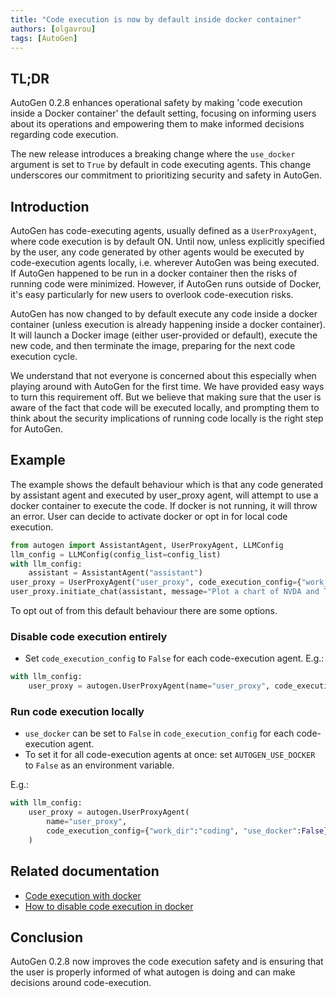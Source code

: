 ```yaml
---
title: "Code execution is now by default inside docker container"
authors: [olgavrou]
tags: [AutoGen]
---
```


## TL;DR

AutoGen 0.2.8 enhances operational safety by making 'code execution inside a Docker container' the default setting, focusing on informing users about its operations and empowering them to make informed decisions regarding code execution.

The new release introduces a breaking change where the `use_docker` argument is set to `True` by default in code executing agents. This change underscores our commitment to prioritizing security and safety in AutoGen.

## Introduction

AutoGen has code-executing agents, usually defined as a `UserProxyAgent`, where code execution is by default ON. Until now, unless explicitly specified by the user, any code generated by other agents would be executed by code-execution agents locally, i.e. wherever AutoGen was being executed. If AutoGen happened to be run in a docker container then the risks of running code were minimized. However, if AutoGen runs outside of Docker, it's easy particularly for new users to overlook code-execution risks.

AutoGen has now changed to by default execute any code inside a docker container (unless execution is already happening inside a docker container). It will launch a Docker image (either user-provided or default), execute the new code, and then terminate the image, preparing for the next code execution cycle.

We understand that not everyone is concerned about this especially when playing around with AutoGen for the first time. We have provided easy ways to turn this requirement off. But we believe that making sure that the user is aware of the fact that code will be executed locally, and prompting them to think about the security implications of running code locally is the right step for AutoGen.

## Example

The example shows the default behaviour which is that any code generated by assistant agent and executed by user_proxy agent, will attempt to use a docker container to execute the code. If docker is not running, it will throw an error. User can decide to activate docker or opt in for local code execution.

```python
from autogen import AssistantAgent, UserProxyAgent, LLMConfig
llm_config = LLMConfig(config_list=config_list)
with llm_config:
    assistant = AssistantAgent("assistant")
user_proxy = UserProxyAgent("user_proxy", code_execution_config={"work_dir": "coding"})
user_proxy.initiate_chat(assistant, message="Plot a chart of NVDA and TESLA stock price change YTD.")
```

To opt out of from this default behaviour there are some options.

### Disable code execution entirely

- Set `code_execution_config` to `False` for each code-execution agent. E.g.:

```python
with llm_config:
    user_proxy = autogen.UserProxyAgent(name="user_proxy", code_execution_config=False)
```

### Run code execution locally

- `use_docker` can be set to `False` in `code_execution_config` for each code-execution agent.
- To set it for all code-execution agents at once: set `AUTOGEN_USE_DOCKER` to `False` as an environment variable.

E.g.:

```python
with llm_config:
    user_proxy = autogen.UserProxyAgent(
        name="user_proxy",
        code_execution_config={"work_dir":"coding", "use_docker":False}
    )
```

## Related documentation

- [Code execution with docker](https://docs.ag2.ai/docs/installation/Installation#install-docker-for-code-execution)
- [How to disable code execution in docker](https://docs.ag2.ai/docs/faq/FAQ#agents-are-throwing-due-to-docker-not-running-how-can-i-resolve-this)

## Conclusion

AutoGen 0.2.8 now improves the code execution safety and is ensuring that the user is properly informed of what autogen is doing and can make decisions around code-execution.
